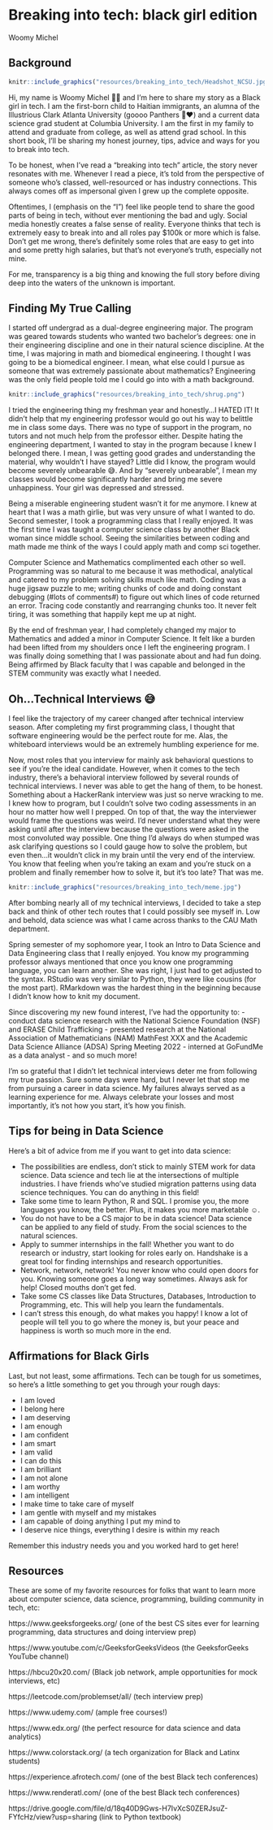 # Breaking into tech: black girl edition

Woomy Michel

## Background 


```r
knitr::include_graphics("resources/breaking_into_tech/Headshot_NCSU.jpg")
```

Hi, my name is Woomy Michel 👋🏼 and I’m here to share my story as a Black girl in tech. I am the first-born child to Haitian immigrants, an alumna of the Illustrious Clark Atlanta University (goooo Panthers 🐾♥️) and a current data science grad student at Columbia University. I am the first in my family to attend and graduate from college, as well as attend grad school. In this short book, I’ll be sharing my honest journey, tips, advice and ways for you to break into tech. 

To be honest, when I’ve read a “breaking into tech” article, the story never resonates with me. Whenever I read a piece, it’s told from the perspective of someone who’s classed, well-resourced or has industry connections. This always comes off as impersonal given I grew up the complete opposite.

Oftentimes, I (emphasis on the “I”) feel like people tend to share the good parts of being in tech, without ever mentioning the bad and ugly. Social media honestly creates a false sense of reality. Everyone thinks that tech is extremely easy to break into and all roles pay $100k or more which is false. Don’t get me wrong, there’s definitely some roles that are easy to get into and some pretty high salaries, but that’s not everyone’s truth, especially not mine.  

For me, transparency is a big thing and knowing the full story before diving deep into the waters of the unknown is important.

## Finding My True Calling

I started off undergrad as a dual-degree engineering major. The program was geared towards students who wanted two bachelor's degrees: one in their engineering discipline and one in their natural science discipline. At the time, I was majoring in math and biomedical engineering. I thought I was going to be a biomedical engineer. I mean, what else could I pursue as someone that was extremely passionate about mathematics? Engineering was the only field people told me I could go into with a math background. 

```r
knitr::include_graphics("resources/breaking_into_tech/shrug.png")
```

I tried the engineering thing my freshman year and honestly…I HATED IT! It didn’t help that my engineering professor would go out his way to belittle me in class some days. There was no type of support in the program, no tutors and not much help from the professor either. Despite hating the engineering department, I wanted to stay in the program because I knew I belonged there. I mean, I was getting good grades and understanding the material, why wouldn’t I have stayed? Little did I know, the program would become severely unbearable 😅. And by “severely unbearable”, I mean my classes would become significantly harder and bring me severe unhappiness. Your girl was depressed and stressed.

Being a miserable engineering student wasn’t it for me anymore. I knew at heart that I was a math girlie, but was very unsure of what I wanted to do. Second semester, I took a programming class that I really enjoyed. It was the first time I was taught a computer science class by another Black woman since middle school. Seeing the similarities between coding and math made me think of the ways I could apply math and comp sci together.

Computer Science and Mathematics complimented each other so well. Programming was so natural to me because it was methodical, analytical and catered to my problem solving skills much like math. Coding was a huge jigsaw puzzle to me; writing chunks of code and doing constant debugging (#lots of comments#) to figure out which lines of code returned an error. Tracing code constantly and rearranging chunks too. It never felt tiring, it was something that happily kept me up at night.

By the end of freshman year, I had completely changed my major to Mathematics and added a minor in Computer Science. It felt like a burden had been lifted from my shoulders once I left the engineering program. I was finally doing something that I was passionate about and had fun doing. Being affirmed by Black faculty that I was capable and belonged in the STEM community was exactly what I needed. 

## Oh…Technical Interviews️ 😅

I feel like the trajectory of my career changed after technical interview season. After completing my first programming class, I thought that software engineering would be the perfect route for me. Alas, the whiteboard interviews would be an extremely humbling experience for me. 

Now, most roles that you interview for mainly ask behavioral questions to see if you’re the ideal candidate. However, when it comes to the tech industry, there’s a behavioral interview followed by several rounds of technical interviews. I never was able to get the hang of them, to be honest. Something about a HackerRank interview was just so nerve wracking to me. I knew how to program, but I couldn’t solve two coding assessments in an hour no matter how well I prepped. On top of that, the way the interviewer would frame the questions was weird. I’d never understand what they were asking until after the interview because the questions were asked in the most convoluted way possible. One thing I’d always do when stumped was ask clarifying questions so I could gauge how to solve the problem, but even then…it wouldn’t click in my brain until the very end of the interview. You know that feeling when you’re taking an exam and you’re stuck on a problem and finally remember how to solve it, but it’s too late? That was me.

```r
knitr::include_graphics("resources/breaking_into_tech/meme.jpg")
```

After bombing nearly all of my technical interviews, I decided to take a step back and think of other tech routes that I could possibly see myself in. Low and behold, data science was what I came across thanks to the CAU Math department. 

Spring semester of my sophomore year, I took an Intro to Data Science and Data Engineering class that I really enjoyed. You know my programming professor always mentioned that once you know one programming language, you can learn another. She was right, I just had to get adjusted to the syntax. RStudio was very similar to Python, they were like cousins (for the most part). RMarkdown was the hardest thing in the beginning because I didn’t know how to knit my document. 

Since discovering my new found interest, I’ve had the opportunity to:
- conduct data science research with the National Science Foundation (NSF) and ERASE Child Trafficking
- presented research at the National Association of Mathematicians (NAM) MathFest XXX and the Academic Data Science Alliance (ADSA) Spring Meeting 2022
- interned at GoFundMe as a data analyst
- and so much more! 

I’m so grateful that I didn’t let technical interviews deter me from following my true passion. Sure some days were hard, but I never let that stop me from pursuing a career in data science. My failures always served as a learning experience for me. Always celebrate your losses and most importantly, it’s not how you start, it’s how you finish.

## Tips for being in Data Science

Here’s a bit of advice from me if you want to get into data science:

- The possibilities are endless, don’t stick to mainly STEM work for data science. Data science and tech lie at the intersections of multiple industries. I have friends who’ve studied migration patterns using data science techniques. You can do anything in this field!
- Take some time to learn Python, R and SQL. I promise you, the more languages you know, the better. Plus, it makes you more marketable ☺️.
- You do not have to be a CS major to be in data science! Data science can be applied to any field of study. From the social sciences to the natural sciences.
- Apply to summer internships in the fall! Whether you want to do research or industry, start looking for roles early on. Handshake is a great tool for finding internships and research opportunities.
- Network, network, network! You never know who could open doors for you. Knowing someone goes a long way sometimes.
Always ask for help! Closed mouths don’t get fed. 
- Take some CS classes like Data Structures, Databases, Introduction to Programming, etc. This will help you learn the fundamentals.
- I can’t stress this enough, do what makes you happy! I know a lot of people will tell you to go where the money is, but your peace and happiness is worth so much more in the end. 

## Affirmations for Black Girls

Last, but not least, some affirmations. Tech can be tough for us sometimes, so here’s a little something to get you through your rough days:

- I am loved
- I belong here
- I am deserving
- I am enough
- I am confident
- I am smart
- I am valid
- I can do this
- I am brilliant
- I am not alone
- I am worthy
- I am intelligent
- I make time to take care of myself
- I am gentle with myself and my mistakes
- I am capable of doing anything I put my mind to
- I deserve nice things, everything I desire is within my reach

Remember this industry needs you and you worked hard to get here!

## Resources

These are some of my favorite resources for folks that want to learn more about computer science, data science, programming, building community in tech, etc:

https://www.geeksforgeeks.org/ (one of the best CS sites ever for learning programming, data structures and doing interview prep)

https://www.youtube.com/c/GeeksforGeeksVideos (the GeeksforGeeks YouTube channel)

https://hbcu20x20.com/ (Black job network, ample opportunities for mock interviews, etc)

https://leetcode.com/problemset/all/ (tech interview prep)

https://www.udemy.com/ (ample free courses!)

https://www.edx.org/ (the perfect resource for data science and data analytics)

https://www.colorstack.org/ (a tech organization for Black and Latinx students)

https://experience.afrotech.com/ (one of the best Black tech conferences)

https://www.renderatl.com/ (one of the best Black tech conferences)


https://drive.google.com/file/d/18q40D9Gws-H7IvXcS0ZERJsuZ-FYfcHz/view?usp=sharing (link to Python textbook)
